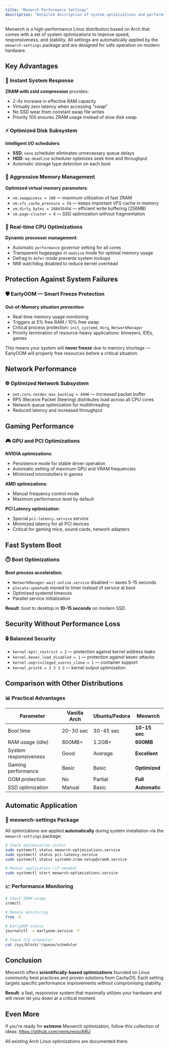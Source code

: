 ```yaml
---
title: "Meowrch Performance Settings"
description: "Detailed description of system optimizations and performance advantages of the Meowrch distribution"
---
```


Meowrch is a high-performance Linux distribution based on Arch that comes with a set of system optimizations to improve speed, responsiveness, and stability. All settings are automatically applied by the `meowrch-settings` package and are designed for safe operation on modern hardware.

## Key Advantages

### 🚀 Instant System Response

**ZRAM with zstd compression** provides:
- 2-4x increase in effective RAM capacity
- Virtually zero latency when accessing "swap"
- No SSD wear from constant swap file writes
- Priority 100 ensures ZRAM usage instead of slow disk swap

### ⚡ Optimized Disk Subsystem

**Intelligent I/O schedulers**:
- **SSD**: `none` scheduler eliminates unnecessary queue delays
- **HDD**: `mq-deadline` scheduler optimizes seek time and throughput
- Automatic storage type detection on each boot

### 🎯 Aggressive Memory Management

**Optimized virtual memory parameters**:
- `vm.swappiness = 100` — maximum utilization of fast ZRAM
- `vm.vfs_cache_pressure = 50` — keeps important VFS cache in memory
- `vm.dirty_bytes = 268435456` — efficient write buffering (256MB)
- `vm.page-cluster = 0` — SSD optimization without fragmentation

### 🔧 Real-time CPU Optimizations

**Dynamic processor management**:
- Automatic `performance` governor setting for all cores
- Transparent hugepages in `madvise` mode for optimal memory usage
- Defrag in `defer` mode prevents system lockups
- NMI watchdog disabled to reduce kernel overhead

## Protection Against System Failures

### 🛡️ EarlyOOM — Smart Freeze Protection

**Out-of-Memory situation prevention**:
- Real-time memory usage monitoring
- Triggers at 5% free RAM / 10% free swap
- Critical process protection: `init`, `systemd`, `Xorg`, `NetworkManager`
- Priority termination of resource-heavy applications: browsers, IDEs, games

This means your system will **never freeze** due to memory shortage — EarlyOOM will properly free resources before a critical situation.

## Network Performance

### 🌐 Optimized Network Subsystem

- `net.core.netdev_max_backlog = 4096` — increased packet buffer
- RPS (Receive Packet Steering) distributes load across all CPU cores
- Network queue optimization for multithreading
- Reduced latency and increased throughput

## Gaming Performance

### 🎮 GPU and PCI Optimizations

**NVIDIA optimizations**:
- Persistence mode for stable driver operation
- Automatic setting of maximum GPU and VRAM frequencies
- Minimized microstutters in games

**AMD optimizations**:
- Manual frequency control mode
- Maximum performance level by default

**PCI Latency optimization**:
- Special `pci-latency.service` service
- Minimized latency for all PCI devices
- Critical for gaming mice, sound cards, network adapters

## Fast System Boot

### ⏱️ Boot Optimizations

**Boot process acceleration**:
- `NetworkManager-wait-online.service` disabled — saves 5-15 seconds
- `plocate-updatedb` moved to timer instead of service at boot
- Optimized systemd timeouts
- Parallel service initialization

**Result**: boot to desktop in **10-15 seconds** on modern SSD.

## Security Without Performance Loss

### 🔒 Balanced Security

- `kernel.kptr_restrict = 2` — protection against kernel address leaks
- `kernel.kexec_load_disabled = 1` — protection against kexec attacks
- `kernel.unprivileged_userns_clone = 1` — container support
- `kernel.printk = 3 3 3 3` — kernel output optimization

## Comparison with Other Distributions

### 📊 Practical Advantages

| Parameter | Vanilla Arch | Ubuntu/Fedora | Meowrch |
|----------|--------------|---------------|---------| 
| Boot time | 20-30 sec | 30-45 sec | **10-15 sec** |
| RAM usage (idle) | 800MB+ | 1.2GB+ | **600MB** |
| System responsiveness | Good | Average | **Excellent** |
| Gaming performance | Basic | Basic | **Optimized** |
| OOM protection | No | Partial | **Full** |
| SSD optimization | Manual | Basic | **Automatic** |

## Automatic Application

### 🔄 meowrch-settings Package

All optimizations are applied **automatically** during system installation via the `meowrch-settings` package:

```bash
# Check optimization status
sudo systemctl status meowrch-optimizations.service
sudo systemctl status pci-latency.service  
sudo systemctl status systemd-zram-setup@zram0.service

# Manual application (if needed)
sudo systemctl start meowrch-optimizations.service
```

### 📈 Performance Monitoring

```bash
# Check ZRAM usage
zramctl

# Memory monitoring
free -h

# EarlyOOM status
journalctl -u earlyoom.service -f

# Check I/O scheduler  
cat /sys/block/*/queue/scheduler
```

## Conclusion

Meowrch offers **scientifically-based optimizations** founded on Linux community best practices and proven solutions from CachyOS. Each setting targets specific performance improvements without compromising stability.

**Result**: a fast, responsive system that maximally utilizes your hardware and will never let you down at a critical moment.

## Even More
If you're ready for **extreme** Meowrch optimization, follow this collection of ideas: https://github.com/ventureoo/ARU

All existing Arch Linux optimizations are documented there.
